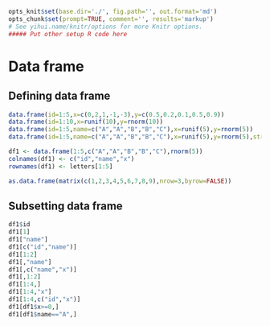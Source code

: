 ```r
opts_knit$set(base.dir='./', fig.path='', out.format='md')
opts_chunk$set(prompt=TRUE, comment='', results='markup')
# See yihui.name/knitr/options for more Knitr options.
##### Put other setup R code here

```

# Data frame

## Defining data frame

```r
data.frame(id=1:5,x=c(0,2,1,-1,-3),y=c(0.5,0.2,0.1,0.5,0.9))
data.frame(id=1:10,x=runif(10),y=rnorm(10))
data.frame(id=1:5,name=c("A","A","B","B","C"),x=runif(5),y=rnorm(5))
data.frame(id=1:5,name=c("A","A","B","B","C"),x=runif(5),y=rnorm(5),stringsAsFactor=FALSE)

df1 <- data.frame(1:5,c("A","A","B","B","C"),rnorm(5))
colnames(df1) <- c("id","name","x")
rownames(df1) <- letters[1:5]

as.data.frame(matrix(c(1,2,3,4,5,6,7,8,9),nrow=3,byrow=FALSE))
```


## Subsetting data frame

```r
df1$id
df1[1]
df1["name"]
df1[c("id","name")]
df1[1:2]
df1[,"name"]
df1[,c("name","x")]
df1[,1:2]
df1[1:4,]
df1[1:4,"x"]
df1[1:4,c("id","x")]
df1[df1$x>=0,]
df1[df1$name=="A",]
```

